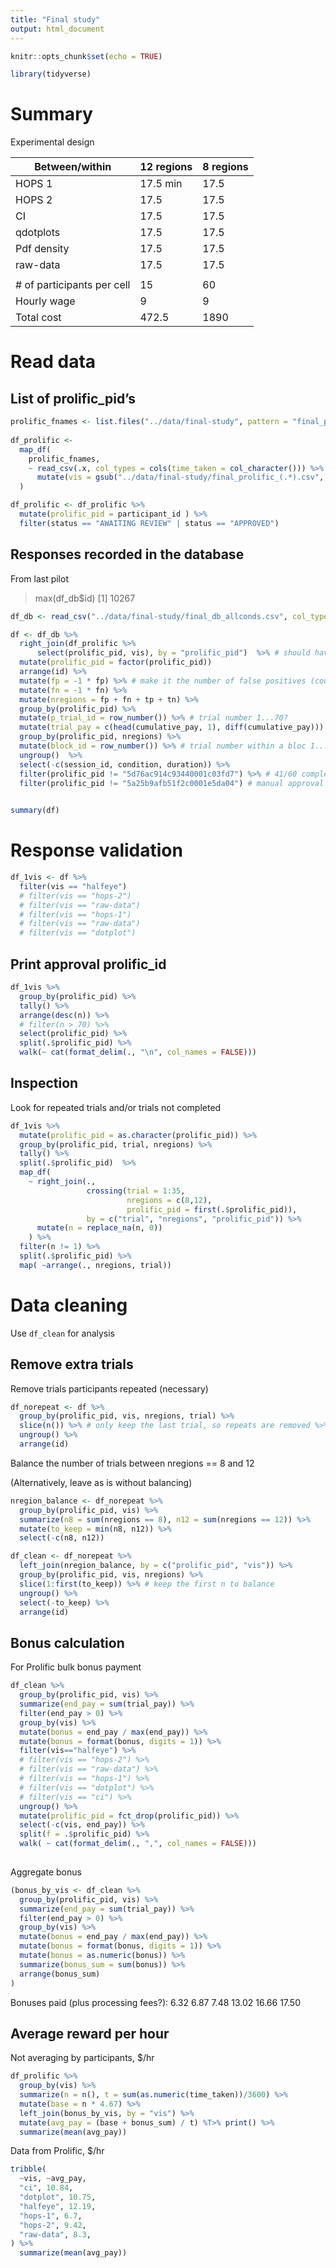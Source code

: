 ```yaml
---
title: "Final study"
output: html_document
---
```


```r
knitr::opts_chunk$set(echo = TRUE)

library(tidyverse)
```


# Summary

Experimental design

| Between/within             | 12 regions | 8 regions |
|----------------------------|------------|-----------|
| HOPS 1                     | 17.5 min   | 17.5      |
| HOPS 2                     | 17.5       | 17.5      |
| CI                         | 17.5       | 17.5      |
| qdotplots                  | 17.5       | 17.5      |
| Pdf density                | 17.5       | 17.5      |
| raw-data                   | 17.5       | 17.5      |
|                            |            |           |
| # of participants per cell | 15         | 60        |
| Hourly wage                | 9          | 9         |
| Total cost                 | 472.5      | 1890      |


# Read data

## List of prolific_pid's

```r
prolific_fnames <- list.files("../data/final-study", pattern = "final_prolific_(.+).csv", full.names = TRUE)
  
df_prolific <- 
  map_df(
    prolific_fnames,
    ~ read_csv(.x, col_types = cols(time_taken = col_character())) %>%
      mutate(vis = gsub("../data/final-study/final_prolific_(.*).csv", "\\1", .x))
  )
```


```r
df_prolific <- df_prolific %>%
  mutate(prolific_pid = participant_id ) %>%
  filter(status == "AWAITING REVIEW" | status == "APPROVED")
```


## Responses recorded in the database

From last pilot 

  > max(df_db$id)
  [1] 10267


```r
df_db <- read_csv("../data/final-study/final_db_allconds.csv", col_types = cols(flags = col_character()))
```

```r
df <- df_db %>%
  right_join(df_prolific %>% 
      select(prolific_pid, vis), by = "prolific_pid")  %>% # should have joined by session_id
  mutate(prolific_pid = factor(prolific_pid)) 
  arrange(id) %>%
  mutate(fp = -1 * fp) %>% # make it the number of false positives (count >= 0)
  mutate(fn = -1 * fn) %>%
  mutate(nregions = fp + fn + tp + tn) %>%
  group_by(prolific_pid) %>%
  mutate(p_trial_id = row_number()) %>% # trial number 1...70?
  mutate(trial_pay = c(head(cumulative_pay, 1), diff(cumulative_pay))) %>%
  group_by(prolific_pid, nregions) %>%
  mutate(block_id = row_number()) %>% # trial number within a bloc 1...35
  ungroup()  %>%
  select(-c(session_id, condition, duration)) %>%
  filter(prolific_pid != "5d76ac914c93440001c03fd7") %>% # 41/60 completed
  filter(prolific_pid != "5a25b9afb51f2c0001e5da04") # manual approval (compensated for bug)
  
```


```r
summary(df)
```

# Response validation

```r
df_1vis <- df %>%
  filter(vis == "halfeye")
  # filter(vis == "hops-2")
  # filter(vis == "raw-data")
  # filter(vis == "hops-1")
  # filter(vis == "raw-data")
  # filter(vis == "dotplot")
```


## Print approval prolific_id

```r
df_1vis %>%
  group_by(prolific_pid) %>%
  tally() %>%
  arrange(desc(n)) %>%
  # filter(n > 70) %>% 
  select(prolific_pid) %>% 
  split(.$prolific_pid) %>%
  walk(~ cat(format_delim(., "\n", col_names = FALSE)))
```

## Inspection

Look for repeated trials and/or trials not completed

```r
df_1vis %>%
  mutate(prolific_pid = as.character(prolific_pid)) %>%
  group_by(prolific_pid, trial, nregions) %>%
  tally() %>%
  split(.$prolific_pid)  %>%
  map_df(
    ~ right_join(.,
                 crossing(trial = 1:35,
                          nregions = c(8,12),
                          prolific_pid = first(.$prolific_pid)),
                 by = c("trial", "nregions", "prolific_pid")) %>%
      mutate(n = replace_na(n, 0))
    ) %>%
  filter(n != 1) %>%
  split(.$prolific_pid) %>%
  map( ~arrange(., nregions, trial))


```


# Data cleaning


Use `df_clean` for analysis


## Remove extra trials


Remove trials participants repeated (necessary)

```r
df_norepeat <- df %>%
  group_by(prolific_pid, vis, nregions, trial) %>%
  slice(n()) %>% # only keep the last trial, so repeats are removed %>%
  ungroup() %>%
  arrange(id)

```

Balance the number of trials between nregions == 8 and 12

(Alternatively, leave as is without balancing)

```r
nregion_balance <- df_norepeat %>%
  group_by(prolific_pid, vis) %>%
  summarize(n8 = sum(nregions == 8), n12 = sum(nregions == 12)) %>%
  mutate(to_keep = min(n8, n12)) %>%
  select(-c(n8, n12))

df_clean <- df_norepeat %>%
  left_join(nregion_balance, by = c("prolific_pid", "vis")) %>%
  group_by(prolific_pid, vis, nregions) %>%
  slice(1:first(to_keep)) %>% # keep the first n to balance
  ungroup() %>%
  select(-to_keep) %>%
  arrange(id)
```



## Bonus calculation


For Prolific bulk bonus payment 

```r
df_clean %>%
  group_by(prolific_pid, vis) %>%
  summarize(end_pay = sum(trial_pay)) %>%
  filter(end_pay > 0) %>%
  group_by(vis) %>%
  mutate(bonus = end_pay / max(end_pay)) %>%
  mutate(bonus = format(bonus, digits = 1)) %>%
  filter(vis=="halfeye") %>%
  # filter(vis == "hops-2") %>%
  # filter(vis == "raw-data") %>%
  # filter(vis == "hops-1") %>%
  # filter(vis == "dotplot") %>%
  # filter(vis == "ci") %>%
  ungroup() %>%
  mutate(prolific_pid = fct_drop(prolific_pid)) %>%
  select(-c(vis, end_pay)) %>%
  split(f = .$prolific_pid) %>%
  walk( ~ cat(format_delim(., ",", col_names = FALSE)))
  
```

Aggregate bonus

```r
(bonus_by_vis <- df_clean %>%
  group_by(prolific_pid, vis) %>%
  summarize(end_pay = sum(trial_pay)) %>%
  filter(end_pay > 0) %>%
  group_by(vis) %>%
  mutate(bonus = end_pay / max(end_pay)) %>%
  mutate(bonus = format(bonus, digits = 1)) %>%
  mutate(bonus = as.numeric(bonus)) %>%
  summarize(bonus_sum = sum(bonus)) %>%
  arrange(bonus_sum)
)
```



Bonuses paid (plus processing fees?): 
6.32
6.87
7.48
13.02 
16.66
17.50


## Average reward per hour


Not averaging by participants, $/hr

```r
df_prolific %>% 
  group_by(vis) %>%
  summarize(n = n(), t = sum(as.numeric(time_taken))/3600) %>%
  mutate(base = n * 4.67) %>%
  left_join(bonus_by_vis, by = "vis") %>%
  mutate(avg_pay = (base + bonus_sum) / t) %T>% print() %>%
  summarize(mean(avg_pay))
```


Data from Prolific, $/hr

```r
tribble(
  ~vis, ~avg_pay,
  "ci", 10.84,
  "dotplot", 10.75,
  "halfeye", 12.19,
  "hops-1", 6.7,
  "hops-2", 9.42,
  "raw-data", 8.3,
) %>%
  summarize(mean(avg_pay))
```
  
